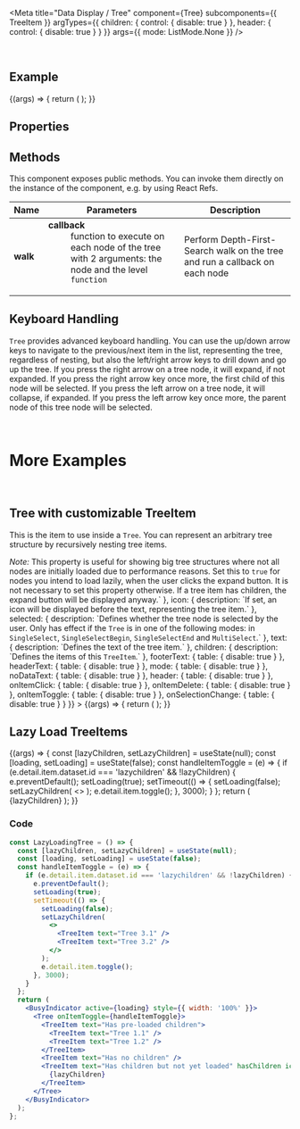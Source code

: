 
<Meta
  title="Data Display / Tree"
  component={Tree}
  subcomponents={{ TreeItem }}
  argTypes={{
    children: { control: { disable: true } },
    header: { control: { disable: true } }
  }}
  args={{
    mode: ListMode.None
  }}
/>

<DocsHeader since="0.10.0" />

<br />

## Example

<Canvas>
  <Story name="Default">
    {(args) => {
      return (
        <Tree {...args}>
          <TreeItem expanded text="Tree 1" icon="paste" selected>
            <TreeItem expanded text="Tree 1.1" selected>
              <TreeItem text="Tree 1.1.1" />
              <TreeItem text="Tree 1.1.2" />
            </TreeItem>
          </TreeItem>
          <TreeItem text="Tree 2" icon="copy">
            <TreeItem text="Tree 2.1">
              <TreeItem text="Tree 2.1.1" />
              <TreeItem text="Tree 2.1.2">
                <TreeItem text="Tree 2.1.2.1" />
                <TreeItem text="Tree 2.1.2.2" />
                <TreeItem text="Tree 2.1.2.3" />
                <TreeItem text="Tree 2.1.2.5" />
              </TreeItem>
            </TreeItem>
            <TreeItem text="Tree 2.2" />
          </TreeItem>
          <TreeItem text="Tree 3 (no icon)" />
        </Tree>
      );
    }}
  </Story>
</Canvas>

## Properties

<ArgsTable story="Default" />

## Methods

This component exposes public methods. You can invoke them directly on the instance of the component, e.g. by using React Refs.

| Name     | Parameters                                                                                                                                                                                               | Description                                                                 |
| -------- | -------------------------------------------------------------------------------------------------------------------------------------------------------------------------------------------------------- | --------------------------------------------------------------------------- |
| **walk** | <dl><dt className="methodText">**callback**</dt><dd className="methodText">function to execute on each node of the tree with 2 arguments: the node and the level</dd><dd><code>function</code></dd></dl> | Perform Depth-First-Search walk on the tree and run a callback on each node |

## Keyboard Handling

`Tree` provides advanced keyboard handling. You can use the up/down arrow keys to navigate to the previous/next item in the list, representing the tree, regardless of nesting, but also the left/right arrow keys to drill down and go up the tree. If you press the right arrow on a tree node, it will expand, if not expanded. If you press the right arrow key once more, the first child of this node will be selected. If you press the left arrow on a tree node, it will collapse, if expanded. If you press the left arrow key once more, the parent node of this tree node will be selected.

<br />

# More Examples

<br />

## Tree with customizable TreeItem

This is the item to use inside a <code>Tree</code>. You can represent an arbitrary tree structure by recursively nesting
tree items.

<Canvas>
  <Story
    name="with customizable TreeItem"
    args={{
      expanded: true,
      hasChildren: true,
      icon: 'wrench',
      selected: false,
      text: 'Customizable TreeItem'
    }}
    argTypes={{
      expanded: {
        description: `Defines whether the tree node is expanded or collapsed. Only has visual effect for tree nodes with children.`
      },
      hasChildren: {
        description: `Defines whether the tree node has children, even if currently no other tree nodes are slotted inside. <br> <i>Note:</i> This property is useful for showing big tree structures where not all nodes are initially loaded due to performance reasons. Set this to <code>true</code> for nodes you intend to load lazily, when the user clicks the expand button. It is not necessary to set this property otherwise. If a tree item has children, the expand button will be displayed anyway.`
      },
      icon: { description: `If set, an icon will be displayed before the text, representing the tree item.` },
      selected: {
        description: `Defines whether the tree node is selected by the user. Only has effect if the <code>Tree</code> is in one of the following modes: in <code>SingleSelect</code>, <code>SingleSelectBegin</code>, <code>SingleSelectEnd</code> and <code>MultiSelect</code>.`
      },
      text: { description: `Defines the text of the tree item.` },
      children: { description: `Defines the items of this <code>TreeItem</code>.` },
      footerText: { table: { disable: true } },
      headerText: { table: { disable: true } },
      mode: { table: { disable: true } },
      noDataText: { table: { disable: true } },
      header: { table: { disable: true } },
      onItemClick: { table: { disable: true } },
      onItemDelete: { table: { disable: true } },
      onItemToggle: { table: { disable: true } },
      onSelectionChange: { table: { disable: true } }
    }}
  >
    {(args) => {
      return (
        <Tree>
          <TreeItem {...args}>
            <TreeItem expanded text="Tree 1.1" selected>
              <TreeItem text="Tree 1.1.1" />
              <TreeItem text="Tree 1.1.2" />
            </TreeItem>
          </TreeItem>
        </Tree>
      );
    }}
  </Story>
</Canvas>

<ArgsTable story="with customizable TreeItem" />

<br />

## Lazy Load TreeItems

<Canvas>
  <Story name="Lazy Loading">
    {(args) => {
      const [lazyChildren, setLazyChildren] = useState(null);
      const [loading, setLoading] = useState(false);
      const handleItemToggle = (e) => {
        if (e.detail.item.dataset.id === 'lazychildren' && !lazyChildren) {
          e.preventDefault();
          setLoading(true);
          setTimeout(() => {
            setLoading(false);
            setLazyChildren(
              <>
                <TreeItem text="Tree 3.1" />
                <TreeItem text="Tree 3.2" />
              </>
            );
            e.detail.item.toggle();
          }, 3000);
        }
      };
      return (
        <BusyIndicator active={loading} style={{ width: '100%' }}>
          <Tree {...args} onItemToggle={handleItemToggle}>
            <TreeItem text="Has pre-loaded children">
              <TreeItem text="Tree 1.1" />
              <TreeItem text="Tree 1.2" />
            </TreeItem>
            <TreeItem text="Has no children" />
            <TreeItem
              text="Has children but not yet loaded"
              hasChildren
              icon="download-from-cloud"
              data-id="lazychildren"
            >
              {lazyChildren}
            </TreeItem>
          </Tree>
        </BusyIndicator>
      );
    }}
  </Story>
</Canvas>

### Code

```jsx
const LazyLoadingTree = () => {
  const [lazyChildren, setLazyChildren] = useState(null);
  const [loading, setLoading] = useState(false);
  const handleItemToggle = (e) => {
    if (e.detail.item.dataset.id === 'lazychildren' && !lazyChildren) {
      e.preventDefault();
      setLoading(true);
      setTimeout(() => {
        setLoading(false);
        setLazyChildren(
          <>
            <TreeItem text="Tree 3.1" />
            <TreeItem text="Tree 3.2" />
          </>
        );
        e.detail.item.toggle();
      }, 3000);
    }
  };
  return (
    <BusyIndicator active={loading} style={{ width: '100%' }}>
      <Tree onItemToggle={handleItemToggle}>
        <TreeItem text="Has pre-loaded children">
          <TreeItem text="Tree 1.1" />
          <TreeItem text="Tree 1.2" />
        </TreeItem>
        <TreeItem text="Has no children" />
        <TreeItem text="Has children but not yet loaded" hasChildren icon="download-from-cloud" data-id="lazychildren">
          {lazyChildren}
        </TreeItem>
      </Tree>
    </BusyIndicator>
  );
};
```

<Footer />
